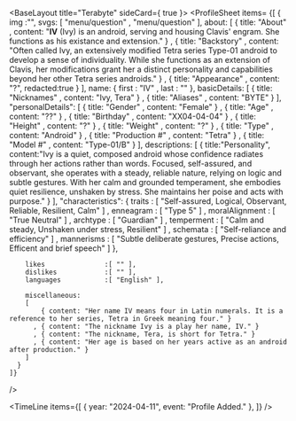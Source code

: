 
<BaseLayout title="Terabyte" sideCard={ true }>
  <ProfileSheet
    items=
    {[
      { 
        img                 :"",
        svgs:
        [
            "menu/question"
          , "menu/question"
        ],
        about:
        [
            { title: "About"      , content: "<b>IV</b> (Ivy) is an android, serving and housing Clavis' engram. She functions as his existance and extension." }
          , { title: "Backstory"  , content: "Often called Ivy, an extensively modified Tetra series Type-01 android to develop a sense of individuality. While she functions as an extension of Clavis, her modifications grant her a distinct personality and capabilities beyond her other Tetra series androids." }
          , { title: "Appearance" , content: "?", redacted:true }
        ],
        name:
        { 
            first           : "IV"
          , last            : ""
        },
        basicDetails:
        [
              { title: "Nicknames"    , content: "Ivy, Tera" }
            , { title: "Aliases"      , content: "BYTE" }
        ],
        "personalDetails":
        [
            { title: "Gender"         , content: "Female" }
          , { title: "Age"            , content: "??" }
          , { title: "Birthday"       , content: "XX04-04-04" }
          , { title: "Height"         , content: "?" }
          , { title: "Weight"         , content: "?" }
          , { title: "Type"           , content: "Android" }
          , { title: "Production #"   , content: "Tetra" }
          , { title: "Model #"        , content: "Type-01/B" }
        ],
        descriptions:
        [
          { title:"Personality", content:"Ivy is a quiet, composed android whose confidence radiates through her actions rather than words. Focused, self-assured, and observant, she operates with a steady, reliable nature, relying on logic and subtle gestures. With her calm and grounded temperament, she embodies quiet resilience, unshaken by stress. She maintains her poise and acts with purpose." }
        ],
        "characteristics":
        {
            traits          : [ "Self-assured, Logical, Observant, Reliable, Resilient, Calm" ]
          , enneagram       : [ "Type 5" ]
          , moralAlignment  : [ "True Neutral" ]
          , archtype        : [ "Guardian" ]
          , temperment      : [ "Calm and steady, Unshaken under stress, Resilient" ]
          , schemata        : [ "Self-reliance and efficiency" ]
          , mannerisms      : [ "Subtle deliberate gestures, Precise actions, Efficent and brief speech" ]
        },

        likes               :[ "" ],
        dislikes            :[ "" ],
        languages           :[ "English" ],
        
        miscellaneous:
        [
            { content: "Her name IV means four in Latin numerals. It is a reference to her series, Tetra in Greek meaning four." }
          , { content: "The nickname Ivy is a play her name, IV." }
          , { content: "The nickname, Tera, is short for Tetra." }
          , { content: "Her age is based on her years active as an android after production." }
        ]
      }
    ]}
  />

  <TimeLine
    items={[
      { year: "2024-04-11", event: "Profile Added." },
    ]}
  />
</BaseLayout>
